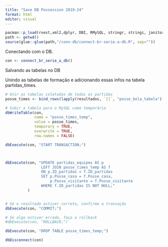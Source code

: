 ```yaml
---
title: "Save DB Possession 2019-24"
format: html
editor: visual
---
```


```r
pacman::p_load(rvest,xml2,dplyr, DBI, RMySQL, stringr, stringi, janitor, tidyr)
path <- getwd()
source(glue::glue(path,"/conn-db/connect-br-serie-a-db.R", sep=""))
```

Conectando com o DB.

```r
con <- connect_br_serie_a_db()
```

Salvando as tabelas no DB

Unindo as tabelas de formação e adicionando essas infos na tabela partidas_times.

```r
# Unir as tabelas coletadas de todas as partidas
posse_times <- bind_rows(lapply(resultados, `[[`, "posse_bola_tabela"))
```

```r
# Subir a tabela para o MySQL como temporária
dbWriteTable(con,
             name = "posse_times_temp",
             value = posse_times,
             temporary = TRUE, 
             overwrite = TRUE, 
             row.names = FALSE)

```


```r
dbExecute(con, "START TRANSACTION;")



dbExecute(con, "UPDATE partidas_equipes AS p
                LEFT JOIN posse_times_temp AS f
                ON p.ID_partidas = f.ID_partidas
                SET p.Posse_casa = f.Posse_casa,
                    p.Posse_visitante = f.Posse_visitante
                WHERE f.ID_partidas IS NOT NULL;"
          )


# Se o resultado estiver correto, confirme a transação
dbExecute(con, "COMMIT;")

# Se algo estiver errado, faça o rollback
#dbExecute(con, "ROLLBACK;")
```

```r
dbExecute(con, "DROP TABLE posse_times_temp;")

dbDisconnect(con)
```
